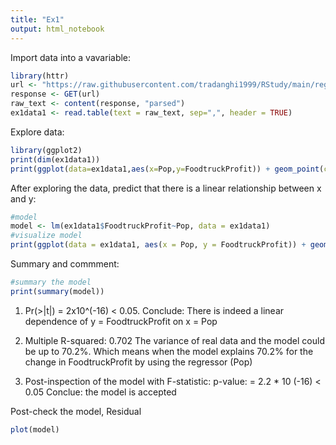 ```yaml
---
title: "Ex1"
output: html_notebook
---
```



Import data into a vavariable:
```r
library(httr)
url <- "https://raw.githubusercontent.com/tradanghi1999/RStudy/main/regression/multi%20linear%20regression/ex1data1.txt"
response <- GET(url)
raw_text <- content(response, "parsed")
ex1data1 <- read.table(text = raw_text, sep=",", header = TRUE)

```

Explore data:
```r
library(ggplot2)
print(dim(ex1data1))
print(ggplot(data=ex1data1,aes(x=Pop,y=FoodtruckProfit)) + geom_point(col="blue"))
```

After exploring the data, predict that there is a linear relationship between x and y:

```r
#model
model <- lm(ex1data1$FoodtruckProfit~Pop, data = ex1data1)
#visualize model
print(ggplot(data = ex1data1, aes(x = Pop, y = FoodtruckProfit)) + geom_point() + geom_smooth(method='lm', se=TRUE))
```

Summary and commment:
```r
#summary the model
print(summary(model))
```
1) Pr(>|t|) = 2x10^(-16) < 0.05. 
   Conclude: There is indeed a linear dependence of y = FoodtruckProfit on x = Pop

2) Multiple R-squared:  0.702
   The variance of real data and the model could be up to 70.2%. 
   Which means when the model explains 70.2% for the change in FoodtruckProfit by using the regressor (Pop)
    
3) Post-inspection of the model with F-statistic:
    p-value: = 2.2 * 10 (-16) < 0.05 
    Conclue: the model is accepted
    
    

Post-check the model, Residual
```r
plot(model)
```
